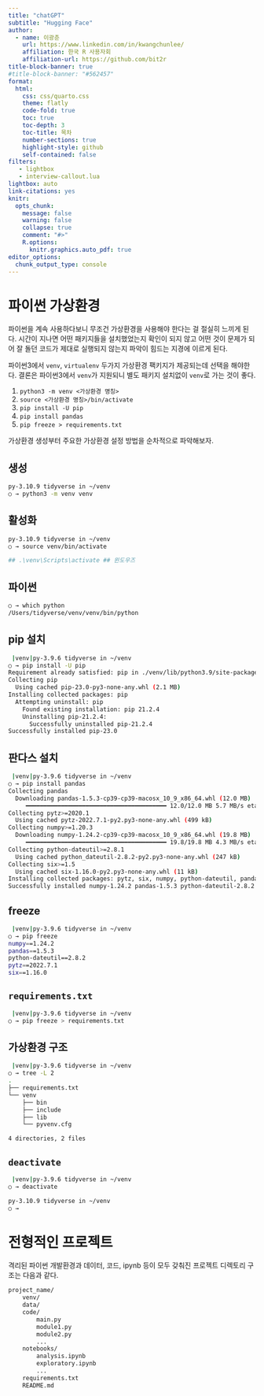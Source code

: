 ```yaml
---
title: "chatGPT"
subtitle: "Hugging Face"
author:
  - name: 이광춘
    url: https://www.linkedin.com/in/kwangchunlee/
    affiliation: 한국 R 사용자회
    affiliation-url: https://github.com/bit2r
title-block-banner: true
#title-block-banner: "#562457"
format:
  html:
    css: css/quarto.css
    theme: flatly
    code-fold: true
    toc: true
    toc-depth: 3
    toc-title: 목차
    number-sections: true
    highlight-style: github    
    self-contained: false
filters:
   - lightbox
   - interview-callout.lua
lightbox: auto
link-citations: yes
knitr:
  opts_chunk: 
    message: false
    warning: false
    collapse: true
    comment: "#>" 
    R.options:
      knitr.graphics.auto_pdf: true
editor_options: 
  chunk_output_type: console
---
```


# 파이썬 가상환경

파이썬을 계속 사용하다보니 무조건 가상환경을 사용해야 한다는 걸 절실히 느끼게 된다.
시간이 지나면 어떤 패키지들을 설치했었는지 확인이 되지 않고 어떤 것이 문제가 되어 잘 돌던 코드가 제대로 실행되지 않는지 파악이 힘드는 지경에 이르게 된다.

파이썬3에서 `venv`, `virtualenv` 두가지 가상환경 팩키지가 제공되는데 선택을 해야한다.
결론은 파이썬3에서 `venv`가 지원되니 별도 패키지 설치없이 `venv`로 가는 것이 좋다.

1. `python3 -m venv <가상환경 명칭>`
1. `source <가상환경 명칭>/bin/activate` 
1. `pip install -U pip`
1. `pip install pandas`
1. `pip freeze > requirements.txt`

가상환경 생성부터 주요한 가상환경 설정 방법을 순차적으로 파악해보자.

::: {.panel-tabset}

## 생성

```bash
py-3.10.9 tidyverse in ~/venv
○ → python3 -m venv venv
```

## 활성화

```bash
py-3.10.9 tidyverse in ~/venv
○ → source venv/bin/activate

## .\venv\Scripts\activate ## 윈도우즈
```

## 파이썬

```bash
○ → which python
/Users/tidyverse/venv/venv/bin/python
```

## pip 설치

```bash
 |venv|py-3.9.6 tidyverse in ~/venv
○ → pip install -U pip
Requirement already satisfied: pip in ./venv/lib/python3.9/site-packages (21.2.4)
Collecting pip
  Using cached pip-23.0-py3-none-any.whl (2.1 MB)
Installing collected packages: pip
  Attempting uninstall: pip
    Found existing installation: pip 21.2.4
    Uninstalling pip-21.2.4:
      Successfully uninstalled pip-21.2.4
Successfully installed pip-23.0
```

## 판다스 설치

```bash
 |venv|py-3.9.6 tidyverse in ~/venv
○ → pip install pandas
Collecting pandas
  Downloading pandas-1.5.3-cp39-cp39-macosx_10_9_x86_64.whl (12.0 MB)
     ━━━━━━━━━━━━━━━━━━━━━━━━━━━━━━━━━━━━━━━━ 12.0/12.0 MB 5.7 MB/s eta 0:00:00
Collecting pytz>=2020.1
  Using cached pytz-2022.7.1-py2.py3-none-any.whl (499 kB)
Collecting numpy>=1.20.3
  Downloading numpy-1.24.2-cp39-cp39-macosx_10_9_x86_64.whl (19.8 MB)
     ━━━━━━━━━━━━━━━━━━━━━━━━━━━━━━━━━━━━━━━━ 19.8/19.8 MB 4.3 MB/s eta 0:00:00
Collecting python-dateutil>=2.8.1
  Using cached python_dateutil-2.8.2-py2.py3-none-any.whl (247 kB)
Collecting six>=1.5
  Using cached six-1.16.0-py2.py3-none-any.whl (11 kB)
Installing collected packages: pytz, six, numpy, python-dateutil, pandas
Successfully installed numpy-1.24.2 pandas-1.5.3 python-dateutil-2.8.2 pytz-2022.7.1 six-1.16.0
```

## freeze

```bash
 |venv|py-3.9.6 tidyverse in ~/venv
○ → pip freeze
numpy==1.24.2
pandas==1.5.3
python-dateutil==2.8.2
pytz==2022.7.1
six==1.16.0
```


## `requirements.txt`

```bash
 |venv|py-3.9.6 tidyverse in ~/venv
○ → pip freeze > requirements.txt
```

## 가상환경 구조

```bash
 |venv|py-3.9.6 tidyverse in ~/venv
○ → tree -L 2
.
├── requirements.txt
└── venv
    ├── bin
    ├── include
    ├── lib
    └── pyvenv.cfg

4 directories, 2 files
```

## `deactivate`

```bash
 |venv|py-3.9.6 tidyverse in ~/venv
○ → deactivate

py-3.10.9 tidyverse in ~/venv
○ →
```

:::

# 전형적인 프로젝트

격리된 파이썬 개발환경과 데이터, 코드, ipynb 등이 모두 갖춰진 프로젝트 
디렉토리 구조는 다음과 같다.

```bash
project_name/
    venv/
    data/
    code/
        main.py
        module1.py
        module2.py
        ...
    notebooks/
        analysis.ipynb
        exploratory.ipynb
        ...
    requirements.txt
    README.md
```

